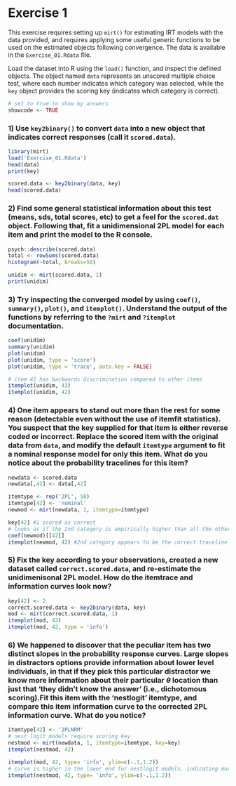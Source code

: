 Exercise 1
========================================================

This exercise requires setting up `mirt()` for estimating IRT models with the data provided, 
and requires applying some useful generic functions to be used on the estimated objects following 
convergence. The data is available in the `Exercise_01.Rdata` file. 

Load the dataset into R using the `load()` function, and inspect the defined objects.
The object named `data` represents an unscored multiple choice test, where each number indicates which 
category was selected, while the `key` object provides the scoring key (indicates which category is 
correct). 

```r
# set to true to show my answers
showcode <- TRUE
```

### 1) Use `key2binary()` to convert `data` into a new object that indicates correct responses (call it `scored.data`). 

```r
library(mirt)
load('Exercise_01.Rdata')
head(data)
print(key)

scored.data <- key2binary(data, key)
head(scored.data)
```

### 2) Find some general statistical information about this test (means, sds, total scores, etc) to get a feel for the `scored.dat` object. Following that, fit a unidimensional 2PL model for each item and print the model to the R console. 

```r
psych::describe(scored.data)
total <- rowSums(scored.data)
histogram(~total, breaks=50)

unidim <- mirt(scored.data, 1)
print(unidim)
```

### 3) Try inspecting the converged model by using `coef()`, `summary()`, `plot()`, and `itemplot()`. Understand the output of the functions by referring to the `?mirt` and `?itemplot` documentation.

```r
coef(unidim)
summary(unidim)
plot(unidim)
plot(unidim, type = 'score')
plot(unidim, type = 'trace', auto.key = FALSE)

# item 42 has backwards discrimination compared to other items
itemplot(unidim, 43)
itemplot(unidim, 42)
```

### 4) One item appears to stand out more than the rest for some reason (detectable even without the use of itemfit statistics). You suspect that the key supplied for that item is either reverse coded  or incorrect. Replace the scored item with the original data from `data`, and modify the  default `itemtype` argument to fit a nominal response model for only this item. What do you  notice about the probability tracelines for this item?

```r
newdata <- scored.data
newdata[,42] <- data[,42]

itemtype <- rep('2PL', 50)
itemtype[42] <- 'nominal'
newmod <- mirt(newdata, 1, itemtype=itemtype)

key[42] #1 scored as correct
# looks as if the 2nd category is empirically higher than all the others (largest ak)
coef(newmod)[[42]]
itemplot(newmod, 42) #2nd category appears to be the correct traceline
```

### 5) Fix the key according to your observations, created a new dataset called `correct.scored.data`, and re-estimate the unidimenisonal 2PL model. How do the itemtrace and information curves look now?

```r
key[42] <- 2
correct.scored.data <- key2binary(data, key)
mod <- mirt(correct.scored.data, 1)
itemplot(mod, 42)
itemplot(mod, 42, type = 'info')
```

### 6) We happened to discover that the peculiar item has two distinct slopes in the probability response curves. Large slopes in distractors options provide information about lower level individuals, in that if they pick this particular distractor we know more information about their particular $\theta$ location than just that 'they didn't know the answer' (i.e., dichotomous scoring).Fit this item with the 'nestlogit' itemtype, and compare this item information curve to the corrected 2PL information curve. What do you notice? 

```r
itemtype[42] <- '2PLNRM'
# nest logit models require scoring key
nestmod <- mirt(newdata, 1, itemtype=itemtype, key=key)
itemplot(nestmod, 42)

itemplot(mod, 42, type= 'info', ylim=c(-.1,1.2))
# curve is higher in the lower end for nestlogit models, indicating more info about less able subjects
itemplot(nestmod, 42, type= 'info', ylim=c(-.1,1.2))
```
